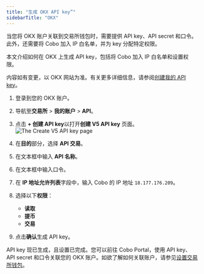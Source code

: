 ```yaml
---
title: "生成 OKX API key”"
sidebarTitle: "OKX"
---
```


当您将 OKX 账户关联到交易所钱包时，需要提供 API key、API secret 和口令。此外，还需要将 Cobo 加入 IP 白名单，并为 key 分配特定权限。

本文介绍如何在 OKX 上生成 API key，包括将 Cobo 加入 IP 白名单和设置权限。

<Note>内容如有变更，以 OKX 网站为准。有关更多详细信息，请参阅<a href="https://www.okx.com/docs-v5/zh/#overview-v5-api-key-creation">创建我的 API key</a>。</Note>

1. 登录到您的 OKX 账户。
2. 导航至**交易所** > **我的账户** > **API**。
3. 点击 **+ 创建 API key**以打开**创建 V5 API key** 页面。
    <img src="/en/images/exchange-wallet/okx.png" className="screenshot_modal" alt="The Create V5 API key page" />
4. 在**目的**部分，选择 **API 交易**。
4. 在文本框中输入 **API 名称**。
5. 在文本框中输入口令。
6. 在 **IP 地址允许列表**字段中，输入 Cobo 的 IP 地址 `18.177.176.209`。
7. 选择以下**权限**：
    - **读取**
    - **提币**
    - **交易**

8. 点击**确认**生成 API key。

API key 现已生成，且设置已完成。您可以前往 Cobo Portal，使用 API key、API secret 和口令关联您的 OKX 账户。如欲了解如何关联账户，请参见[设置交易所钱包](/cn/portal/exchange-wallets/set-up)。 

